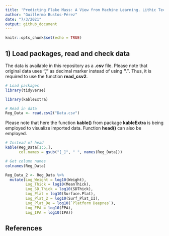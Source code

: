 ```yaml
---
title: 'Predicting Flake Mass: A View from Machine Learning. Lithic Technology'
author: "Guillermo Bustos-Pérez"
date: "7/3/2021"
output: github_document
---
```


```r
knitr::opts_chunk$set(echo = TRUE)
```

## 1) Load packages, read and check data    

The data is available in this repository as a **.csv** file. Please note that original data uses **","** as decimal marker instead of using **"."**. Thus, it is required to use the function **read_csv2**.  

```r
# Load packages  
library(tidyverse)
```
```r
library(kableExtra)
```

```r
# Read in data
Reg_Data <- read.csv2("Data.csv")
```

Please note that here the function **kable()** from package **kableExtra** is being employed to visualize imported data. Function **head()** can also be employed.

```r
# Instead of head
kable(Reg_Data[1:5,],
      col.names = gsub("[_]", " ", names(Reg_Data)))
```
```r
# Get column names
colnames(Reg_Data)
```


```r
Reg_Data_2 <- Reg_Data %>% 
  mutate(Log_Weight = log10(Weight),
         Log_Thick = log10(MeanThick),
         Log_SD_Thick = log10(SDThick),
         Log_Plat = log10(Surface.Plat),
         Log_Plat_2 = log10(Surf_Plat_II),
         Log_Plat_De = log10(`Platform Deepnes`),
         Log_EPA = log10(EPA),
         Log_IPA = log10(IPA)) 
```


## References   


